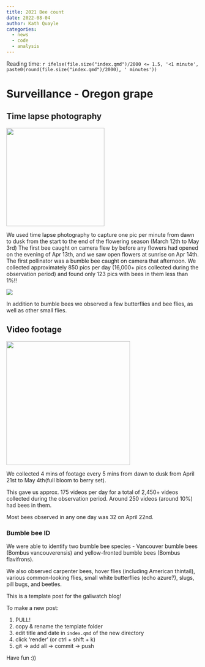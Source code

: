 ```yaml
---
title: 2021 Bee count
date: 2022-08-04
author: Kath Quayle
categories:
  - news
  - code
  - analysis
---
```


Reading time: `r ifelse(file.size("index.qmd")/2000 <= 1.5, '<1 minute', paste0(round(file.size("index.qmd")/2000), ' minutes'))`

# Surveillance - Oregon grape

## Time lapse photography

![](images/Raspberrypi%20camera%202.jpg){width="256"}

We used time lapse photography to capture one pic per minute from dawn to dusk from the start to the end of the flowering season (March 12th to May 3rd) The first bee caught on camera flew by before any flowers had opened on the evening of Apr 13th, and we saw open flowers at sunrise on Apr 14th. The first pollinator was a bumble bee caught on camera that afternoon. We collected approximately 850 pics per day (16,000+ pics collected during the observation period) and found only 123 pics with bees in them less than 1%!!

![](images/Pollinator_tally-02.png)

In addition to bumble bees we observed a few butterflies and bee flies, as well as other small flies.

## Video footage

![](images/OG_bee1.gif){width="323"}

We collected 4 mins of footage every 5 mins from dawn to dusk from April 21st to May 4th(full bloom to berry set).

This gave us approx. 175 videos per day for a total of 2,450+ videos collected during the observation period. Around 250 videos (around 10%) had bees in them.

Most bees observed in any one day was 32 on April 22nd.

### Bumble bee ID

We were able to identify two bumble bee species - Vancouver bumble bees (Bombus vancouverensis) and yellow-fronted bumble bees (Bombus flavifrons).

We also observed carpenter bees, hover flies (including American thintail), various common-looking flies, small white butterflies (echo azure?), slugs, pill bugs, and beetles.

This is a template post for the galiwatch blog!

To make a new post:

1.  PULL!
2.  copy & rename the template folder
3.  edit title and date in `index.qmd` of the new directory
4.  click 'render' (or ctrl + shift + k)
5.  git -\> add all -\> commit -\> push

Have fun :))
